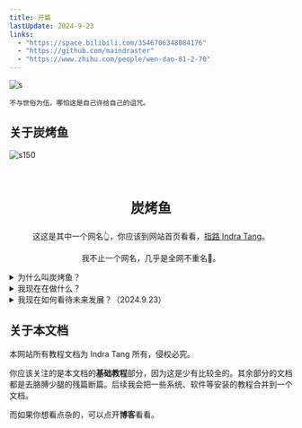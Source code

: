 ```yaml
---
title: 开篇 
lastUpdate: 2024-9-23
links:
  - "https://space.bilibili.com/3546706348084176"
  - "https://github.com/maindraster"
  - "https://www.zhihu.com/people/wen-dao-81-2-70"
---
```


![s](../../assets/special/bg.jpg)

```
不与世俗为伍，哪怕这是自己许给自己的诅咒。
```
## 关于炭烤鱼

![s150](../../assets/special/redpig.jpg)

<div class="container-icon">
<a href="https://space.bilibili.com/3546706348084176" style="padding: 20px;font-size: 24px;text-decoration: none;" className="iconfont icon-bilibili"></a>
<a href="https://github.com/maindraster" style="padding: 20px;font-size: 24px;text-decoration: none;" className="iconfont icon-github"></a>
<a href="https://www.zhihu.com/people/wen-dao-81-2-70" style="padding: 20px;font-size: 24px;text-decoration: none;" className="iconfont icon-zhihu"></a>
</div>

<center>
<p style="font-size: 24px"><b>炭烤鱼</b></p>

这这是其中一个网名👆，你应该到网站首页看看，[指路 Indra Tang](../)。

我不止一个网名，几乎是全网不重名🥰。

</center>

<details>
<summary>为什么叫炭烤鱼？</summary>
浙大控制学院 20 级 21 级一直延续到我们 22 级祖传鱼塘局，我的代号叫**炭烤鱼**。
</details>

<details>
<summary>我现在在做什么？</summary>
1. 正如你所见，我在给工科新生和所有感兴趣的人们写教程、做教程视频，见[b站](https://space.bilibili.com/3546706348084176)。
2. 我目前主要研究水声通信的研究以及人声相关硬件的开发。(2025.2.22)
</details>

<details>
<summary>我现在如何看待未来发展？（2024.9.23）</summary>
AI 硬件一定有搞头，而且我坚信硬件会以体系的形态更贴合人服务。 
</details>

## 关于本文档

本网站所有教程文档为 Indra Tang 所有，侵权必究。

你应该关注的是本文档的**基础教程**部分，因为这是少有比较全的。其余部分的文档都是去胳膊少腿的残篇断篇。后续我会把一些系统、软件等安装的教程合并到一个文档。

而如果你想看点杂的，可以点开**博客**看看。